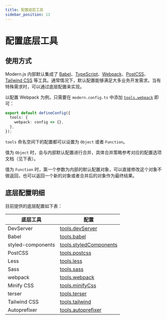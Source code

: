 ```yaml
---
title: 配置底层工具
sidebar_position: 11
---
```

# 配置底层工具

## 使用方式

Modern.js 内部默认集成了 [Babel](https://babeljs.io/)、[TypeScript](https://www.typescriptlang.org/)、[Webpack](https://webpack.js.org/)、[PostCSS](https://postcss.org/)、[Tailwind CSS](https://tailwindcss.com/) 等工具。通常情况下，默认配置能够满足大多业务开发需求。当有特殊需求时，可以通过底层配置来实现。

以配置 Webpack 为例，只需要在 `modern.config.ts` 中添加 [`tools.webpack`](/configure/app/tools/webpack) 即可：

```ts title="modern.config.ts"
export default defineConfig({
  tools: {
    webpack: config => {},
  },
});
```

`tools` 命名空间下的配置都可以设置为 `Object` 或者 `Function`。

值为 `Object` 时，会与内部默认配置进行合并，具体合并策略参考对应的配置选项文档（见下表）。

值为 `Function` 时，第一个参数为内部的默认配置对象，可以直接修改这个对象不做返回，也可以返回一个新的对象或者合并后的对象作为最终结果。

## 底层配置明细

目前提供的底层配置如下表：

| 底层工具          | 配置                                                                  |
| ----------------- | --------------------------------------------------------------------- |
| DevServer         | [tools.devServer](/configure/app/tools/dev-server)               |
| Babel             | [tools.babel](/configure/app/tools/babel)                        |
| styled-components | [tools.styledComponents](/configure/app/tools/styled-components) |
| PostCSS           | [tools.postcss](/configure/app/tools/postcss)                    |
| Less              | [tools.less](/configure/app/tools/less)                          |
| Sass              | [tools.sass](/configure/app/tools/sass)                          |
| webpack           | [tools.webpack](/configure/app/tools/webpack)                    |
| Minify CSS        | [tools.minifyCss](/configure/app/tools/minify-css)               |
| terser            | [tools.terser](/configure/app/tools/terser)                      |
| Tailwind CSS      | [tools.tailwind](/configure/app/tools/tailwindcss)               |
| Autoprefixer      | [tools.autoprefixer](/configure/app/tools/autoprefixer)          |

